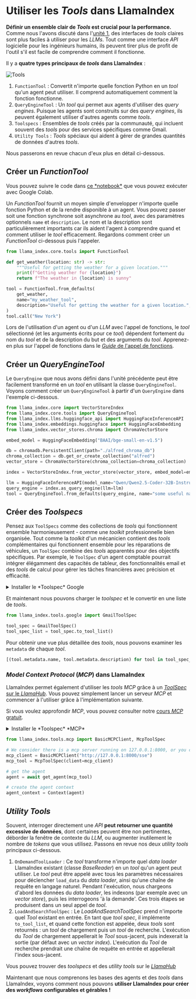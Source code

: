 # Utiliser les *Tools* dans LlamaIndex

**Définir un ensemble clair de *Tools* est crucial pour la performance.** Comme nous l'avons discuté dans l'[unité 1](../../unit1/tools), des interfaces de *tools* claires sont plus faciles à utiliser pour les *LLMs*.
Tout comme une interface *API* logicielle pour les ingénieurs humains, ils peuvent tirer plus de profit de l'outil s'il est facile de comprendre comment il fonctionne.

Il y a **quatre types principaux de *tools* dans LlamaIndex** :

![Tools](https://huggingface.co/datasets/agents-course/course-images/resolve/main/en/unit2/llama-index/tools.png)

1. `FunctionTool` : Convertit n'importe quelle fonction Python en un *tool* qu'un agent peut utiliser. Il comprend automatiquement comment la fonction fonctionne.
2. `QueryEngineTool` : Un *tool* qui permet aux agents d'utiliser des *query engines*. Puisque les agents sont construits sur des *query engines*, ils peuvent également utiliser d'autres agents comme *tools*.
3. `Toolspecs` : Ensembles de *tools* créés par la communauté, qui incluent souvent des *tools* pour des services spécifiques comme Gmail.
4. `Utility Tools` : *Tools* spéciaux qui aident à gérer de grandes quantités de données d'autres *tools*.

Nous passerons en revue chacun d'eux plus en détail ci-dessous.

## Créer un *FunctionTool*

<Tip>
Vous pouvez suivre le code dans <a href="https://huggingface.co/agents-course/notebooks/blob/main/unit2/llama-index/tools.ipynb" target="_blank">ce *notebook*</a> que vous pouvez exécuter avec Google Colab.
</Tip>

Un *FunctionTool* fournit un moyen simple d'envelopper n'importe quelle fonction Python et de la rendre disponible à un agent.
Vous pouvez passer soit une fonction synchrone soit asynchrone au *tool*, avec des paramètres optionnels `name` et `description`.
Le nom et la description sont particulièrement importants car ils aident l'agent à comprendre quand et comment utiliser le *tool* efficacement.
Regardons comment créer un *FunctionTool* ci-dessous puis l'appeler.

```python
from llama_index.core.tools import FunctionTool

def get_weather(location: str) -> str:
    """Useful for getting the weather for a given location."""
    print(f"Getting weather for {location}")
    return f"The weather in {location} is sunny"

tool = FunctionTool.from_defaults(
    get_weather,
    name="my_weather_tool",
    description="Useful for getting the weather for a given location.",
)
tool.call("New York")
```

<Tip>Lors de l'utilisation d'un agent ou d'un *LLM* avec l'appel de fonctions, le *tool* sélectionné (et les arguments écrits pour ce *tool*) dépendent fortement du nom du *tool* et de la description du but et des arguments du *tool*. Apprenez-en plus sur l'appel de fonctions dans le <a href="https://docs.llamaindex.ai/en/stable/examples/workflow/function_calling_agent/">*Guide* de l'appel de fonctions</a>.</Tip>

## Créer un *QueryEngineTool*

Le `QueryEngine` que nous avons défini dans l'unité précédente peut être facilement transformé en un *tool* en utilisant la classe `QueryEngineTool`.
Voyons comment créer un `QueryEngineTool` à partir d'un `QueryEngine` dans l'exemple ci-dessous.

```python
from llama_index.core import VectorStoreIndex
from llama_index.core.tools import QueryEngineTool
from llama_index.llms.huggingface_api import HuggingFaceInferenceAPI
from llama_index.embeddings.huggingface import HuggingFaceEmbedding
from llama_index.vector_stores.chroma import ChromaVectorStore

embed_model = HuggingFaceEmbedding("BAAI/bge-small-en-v1.5")

db = chromadb.PersistentClient(path="./alfred_chroma_db")
chroma_collection = db.get_or_create_collection("alfred")
vector_store = ChromaVectorStore(chroma_collection=chroma_collection)

index = VectorStoreIndex.from_vector_store(vector_store, embed_model=embed_model)

llm = HuggingFaceInferenceAPI(model_name="Qwen/Qwen2.5-Coder-32B-Instruct")
query_engine = index.as_query_engine(llm=llm)
tool = QueryEngineTool.from_defaults(query_engine, name="some useful name", description="some useful description")
```

## Créer des *Toolspecs*

Pensez aux `ToolSpecs` comme des collections de *tools* qui fonctionnent ensemble harmonieusement - comme une *toolkit* professionnelle bien organisée.
Tout comme la *toolkit* d'un mécanicien contient des *tools* complémentaires qui fonctionnent ensemble pour les réparations de véhicules, un `ToolSpec` combine des *tools* apparentés pour des objectifs spécifiques.
Par exemple, le `ToolSpec` d'un agent comptable pourrait intégrer élégamment des capacités de tableur, des fonctionnalités email et des *tools* de calcul pour gérer les tâches financières avec précision et efficacité.

<details>
<summary>Installer le *Toolspec* Google</summary>
Comme introduit dans la <a href="./llama-hub">section sur le *LlamaHub*</a>, nous pouvons installer le *toolspec* Google avec la commande suivante :

```python
pip install llama-index-tools-google
```
</details>

Et maintenant nous pouvons charger le *toolspec* et le convertir en une liste de *tools*.

```python
from llama_index.tools.google import GmailToolSpec

tool_spec = GmailToolSpec()
tool_spec_list = tool_spec.to_tool_list()
```

Pour obtenir une vue plus détaillée des *tools*, nous pouvons examiner les `metadata` de chaque *tool*.

```python
[(tool.metadata.name, tool.metadata.description) for tool in tool_spec_list]
```

### *Model Context Protocol* (*MCP*) dans LlamaIndex

LlamaIndex permet également d'utiliser les *tools* *MCP* grâce à un [*ToolSpec* sur le *LlamaHub*](https://llamahub.ai/l/tools/llama-index-tools-mcp?from=).
Vous pouvez simplement lancer un serveur *MCP* et commencer à l'utiliser grâce à l'implémentation suivante.

Si vous voulez approfondir *MCP*, vous pouvez consulter notre [cours *MCP* gratuit](https://huggingface.co/learn/mcp-course/). 

<details>
<summary>Installer le *Toolspec* *MCP*</summary>
Comme introduit dans la <a href="./llama-hub">section sur le *LlamaHub*</a>, nous pouvons installer le *toolspec* *MCP* avec la commande suivante :

```python
pip install llama-index-tools-mcp
```
</details>

```python
from llama_index.tools.mcp import BasicMCPClient, McpToolSpec

# We consider there is a mcp server running on 127.0.0.1:8000, or you can use the mcp client to connect to your own mcp server.
mcp_client = BasicMCPClient("http://127.0.0.1:8000/sse")
mcp_tool = McpToolSpec(client=mcp_client)

# get the agent
agent = await get_agent(mcp_tool)

# create the agent context
agent_context = Context(agent)
```

## *Utility Tools*

Souvent, interroger directement une *API* **peut retourner une quantité excessive de données**, dont certaines peuvent être non pertinentes, déborder la fenêtre de contexte du *LLM*, ou augmenter inutilement le nombre de *tokens* que vous utilisez.
Passons en revue nos deux *utility tools* principaux ci-dessous.

1. `OnDemandToolLoader` : Ce *tool* transforme n'importe quel *data loader* LlamaIndex existant (classe *BaseReader*) en un *tool* qu'un agent peut utiliser. Le *tool* peut être appelé avec tous les paramètres nécessaires pour déclencher `load_data` du *data loader*, ainsi qu'une chaîne de requête en langage naturel. Pendant l'exécution, nous chargeons d'abord les données du *data loader*, les indexons (par exemple avec un *vector store*), puis les interrogeons 'à la demande'. Ces trois étapes se produisent dans un seul appel de *tool*.
2. `LoadAndSearchToolSpec` : Le *LoadAndSearchToolSpec* prend n'importe quel *Tool* existant en entrée. En tant que *tool spec*, il implémente `to_tool_list`, et quand cette fonction est appelée, deux *tools* sont retournés : un *tool* de chargement puis un *tool* de recherche. L'exécution du *Tool* de chargement appellerait le *Tool* sous-jacent, puis indexerait la sortie (par défaut avec un *vector index*). L'exécution du *Tool* de recherche prendrait une chaîne de requête en entrée et appellerait l'index sous-jacent.

<Tip>Vous pouvez trouver des *toolspecs* et des *utility tools* sur le <a href="https://llamahub.ai/">*LlamaHub*</a></Tip>

Maintenant que nous comprenons les bases des agents et des *tools* dans LlamaIndex, voyons comment nous pouvons **utiliser LlamaIndex pour créer des *workflows* configurables et gérables !**